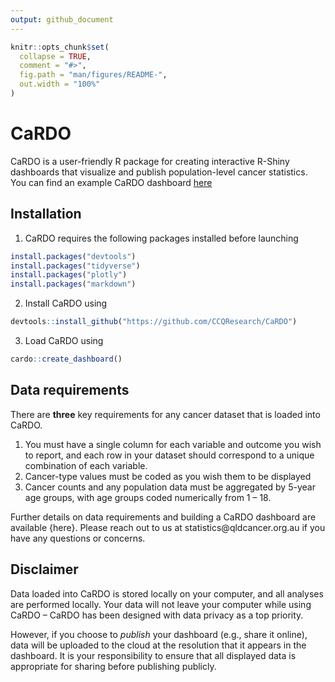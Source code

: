 ---
output: github_document
---

<!-- README.md is generated from README.Rmd. Please edit that file -->

```{r, include = FALSE}
knitr::opts_chunk$set(
  collapse = TRUE,
  comment = "#>",
  fig.path = "man/figures/README-",
  out.width = "100%"
)
```

# CaRDO

<!-- badges: start -->
<!-- badges: end -->

CaRDO is a user-friendly R package for creating interactive R-Shiny dashboards that visualize and publish population-level cancer statistics. You can find an example CaRDO dashboard [here](https://cancerqld.org.au/research/queensland-cancer-statistics/queensland-cancer-statistics-online-qcsol/){target="_blank"}


## Installation

1. CaRDO requires the following packages installed before launching 

``` r
install.packages("devtools")
install.packages("tidyverse")
install.packages("plotly")
install.packages("markdown")
```
2. Install CaRDO using
``` r
devtools::install_github("https://github.com/CCQResearch/CaRDO")
```
3. Load CaRDO using 
``` r
cardo::create_dashboard()
```

## Data requirements

There are **three** key requirements for any cancer dataset that is loaded into CaRDO. 

1. You must have a single column for each variable and outcome you wish to report, and each row in your dataset should correspond to a unique combination of each variable.
2. Cancer-type values must be coded as you wish them to be displayed
3. Cancer counts and any population data must be aggregated by 5-year age groups, with age groups coded numerically from 1 – 18.

Further details on data requirements and building a CaRDO dashboard are available {here}. Please reach out to us at statistics@qldcancer.org.au if you have any questions or concerns. 

## Disclaimer

Data loaded into CaRDO is stored locally on your computer, and all analyses are performed locally. Your data will not leave your computer while using CaRDO – CaRDO has been designed with data privacy as a top priority.

However, if you choose to *publish* your dashboard (e.g., share it online), data will be uploaded to the cloud at the resolution that it appears in the dashboard. It is your responsibility to ensure that all displayed data is appropriate for sharing before publishing publicly.

